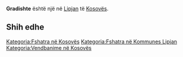 {{Fshat në 
 | Emri                = Gradishte
 | EmriAlt                = 
 | NAME_SHORT_FORM=      
 | NAME_GENERIC=      
 | NAME_SORT_NAME_RO=      GRADISHTE
 | FULL_NAME_RO = Gradishte
 | FULL_NAME_ND_RO=Gradishte
 | SORT_NAME_RG=GRADISHTE
 | FULL_NAME_RG=Gradishte
 | FULL_NAME_ND_RG=Gradishte
 | SRP_NAME_SHORT_FORM=      
 | SRP_NAME_GENERIC=      
 | SRP_NAME_SORT_NAME_RO=      
 | SRP_FULL_NAME_RO = 
 | SRP_FULL_NAME_ND_RO=
 | SRP_SORT_NAME_RG=
 | SRP_FULL_NAME_RG=
 | SRP_FULL_NAME_ND_RG=
 | Emri (Rasa dhanore) = 
 | Figura              = 
 | Shteti              = Kosovo
 | Komuna              = Lipjan
 | Kodi postar         = 
 | Sipërfaqja          = 

 | Popullsia           = 

 | Regj. i popullsisë  = 
 | Dend. e popullsisë  = 
 | Faqja zyrtare       = 
 <!--- Koordinatat ----> 
 | Gjerësia            = 43.217222
 | Gjatësia            = 20.841667
 | Lartësia            = 
}}
'''Gradishte''' është një [[]] në [[Lipjan]] të [[Kosovës]].

<!-- == Gjeografia == -->
<!-- == Historia == -->
<!-- == Demografia == -->
== Shih edhe ==
{{Komuna Lipjan}}
{{Kosovo-Administrata-Cung}}

[[Kategoria:Fshatra në Kosovës]]
[[Kategoria:Fshatra në Kommunes Lipjan]]
[[Kategoria:Vendbanime në Kosovës]]